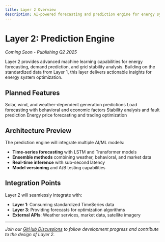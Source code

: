 ```yaml
---
title: Layer 2 Overview
description: AI-powered forecasting and prediction engine for energy systems
---
```


# Layer 2: Prediction Engine

*Coming Soon - Publishing Q2 2025*

Layer 2 provides advanced machine learning capabilities for energy forecasting, demand prediction, and grid stability analysis. Building on the standardized data from Layer 1, this layer delivers actionable insights for energy system optimization.

## Planned Features

<CardGroup cols={2}>
  <Card title="Renewable Forecasting" icon="sun">
    Solar, wind, and weather-dependent generation predictions
  </Card>
  <Card title="Demand Modeling" icon="chart-line">
    Load forecasting with behavioral and economic factors
  </Card>
  <Card title="Grid Analytics" icon="network-wired">
    Stability analysis and fault prediction
  </Card>
  <Card title="Market Prediction" icon="dollar-sign">
    Energy price forecasting and trading optimization
  </Card>
</CardGroup>

## Architecture Preview

The prediction engine will integrate multiple AI/ML models:

- **Time-series forecasting** with LSTM and Transformer models
- **Ensemble methods** combining weather, behavioral, and market data
- **Real-time inference** with sub-second latency
- **Model versioning** and A/B testing capabilities

## Integration Points

Layer 2 will seamlessly integrate with:
- **Layer 1**: Consuming standardized TimeSeries data
- **Layer 3**: Providing forecasts for optimization algorithms  
- **External APIs**: Weather services, market data, satellite imagery

---

*Join our [GitHub Discussions](https://github.com/qubit-foundation/discussions) to follow development progress and contribute to the design of Layer 2.*